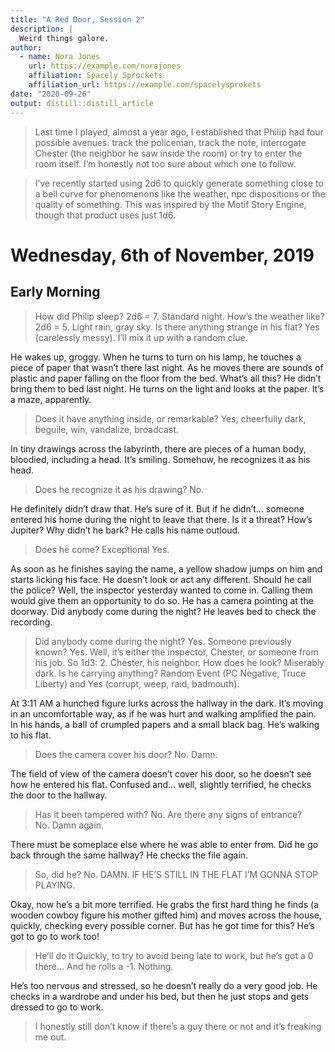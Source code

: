 ```yaml
---
title: "A Red Door, Session 2"
description: |
  Weird things galore.
author:
  - name: Nora Jones 
    url: https://example.com/norajones
    affiliation: Spacely Sprockets
    affiliation_url: https://example.com/spacelysprokets
date: "2020-09-26"
output: distill::distill_article
---
```


> Last time I played, almost a year ago, I established that Philip had four possible avenues: track the policeman, track the note, interrogate Chester (the neighbor he saw inside the room) or try to enter the room itself. I'm honestly not too sure about which one to follow. 

> I've recently started using 2d6 to quickly generate something close to a bell curve for phenomenons like the weather, npc dispositions or the quality of something. This was inspired by the Motif Story Engine, though that product uses just 1d6. 

# Wednesday, 6th of November, 2019

## Early Morning

> How did Philip sleep? 2d6 = 7. Standard night. How's the weather like? 2d6 = 5. Light rain, gray sky. Is there anything strange in his flat? Yes (carelessly messy). I'll mix it up with a random clue.

He wakes up, groggy. When he turns to turn on his lamp, he touches a piece of paper that wasn't there last night. As he moves there are sounds of plastic and paper falling on the floor from the bed. What's all this? He didn't bring them to bed last night. He turns on the light and looks at the paper. It's a maze, apparently.

> Does it have anything inside, or remarkable? Yes, cheerfully dark, beguile, win, vandalize, broadcast.

In tiny drawings across the labyrinth, there are pieces of a human body, bloodied, including a head. It's smiling. Somehow, he recognizes it as his head. 

> Does he recognize it as his drawing? No.

He definitely didn't draw that. He's sure of it. But if he didn't... someone entered his home during the night to leave that there. Is it a threat? How's Jupiter? Why didn't he bark? He calls his name outloud.

> Does he come? Exceptional Yes.

As soon as he finishes saying the name, a yellow shadow jumps on him and starts licking his face. He doesn't look or act any different. Should he call the police? Well, the inspector yesterday wanted to come in. Calling them would give them an opportunity to do so. He has a camera pointing at the doorway. Did anybody come during the night? He leaves bed to check the recording.

> Did anybody come during the night? Yes. Someone previously known? Yes. Well, it's either the inspector, Chester, or someone from his job. So 1d3: 2. Chester, his neighbor. How does he look? Miserably dark. Is he carrying anything? Random Event (PC Negative, Truce Liberty) and Yes (corrupt, weep, raid, badmouth).

At 3:11 AM a hunched figure lurks across the hallway in the dark. It's moving in an uncomfortable way, as if he was hurt and walking amplified the pain. In his hands, a ball of crumpled papers and a small black bag. He's walking to his flat.

> Does the camera cover his door? No. Damn.

The field of view of the camera doesn't cover his door, so he doesn't see how he entered his flat. Confused and... well, slightly terrified, he checks the door to the hallway.

> Has it been tampered with? No. Are there any signs of entrance? No. Damn again.

There must be someplace else where he was able to enter from. Did he go back through the same hallway? He checks the file again.

> So, did he? No. DAMN. IF HE'S STILL IN THE FLAT I'M GONNA STOP PLAYING.

Okay, now he's a bit more terrified. He grabs the first hard thing he finds (a wooden cowboy figure his mother gifted him) and moves across the house, quickly, checking every possible corner. But has he got time for this? He's got to go to work too!

> He'll do it Quickly, to try to avoid being late to work, but he's got a 0 there... And he rolls a -1. Nothing.

He's too nervous and stressed, so he doesn't really do a very good job. He checks in a wardrobe and under his bed, but then he just stops and gets dressed to go to work.

> I honestly still don't know if there's a guy there or not and it's freaking me out.





